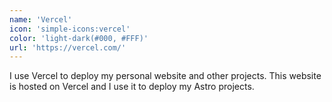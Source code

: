 ```yaml
---
name: 'Vercel'
icon: 'simple-icons:vercel'
color: 'light-dark(#000, #FFF)'
url: 'https://vercel.com/'
---
```

I use Vercel to deploy my personal website and other projects. 
This website is hosted on Vercel and I use it to deploy my Astro projects.
